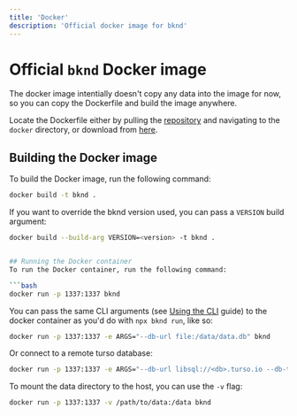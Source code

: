 ```yaml
---
title: 'Docker'
description: 'Official docker image for bknd'
---
```


# Official `bknd` Docker image
The docker image intentially doesn't copy any data into the image for now, so you can copy the Dockerfile and build the image anywhere.

Locate the Dockerfile either by pulling the [repository](https://github.com/bknd-io/bknd) and navigating to the `docker` directory, or download from [here](https://github.com/bknd-io/bknd/blob/main/docker/Dockerfile).

## Building the Docker image
To build the Docker image, run the following command:

```bash
docker build -t bknd .
```

If you want to override the bknd version used, you can pass a `VERSION` build argument:
```bash
docker build --build-arg VERSION=<version> -t bknd .
````

```bash

## Running the Docker container
To run the Docker container, run the following command:

```bash
docker run -p 1337:1337 bknd
```

You can pass the same CLI arguments (see [Using the CLI](https://docs.bknd.io/cli) guide) to the docker container as you'd do with `npx bknd run`, like so:

```bash
docker run -p 1337:1337 -e ARGS="--db-url file:/data/data.db" bknd
```
Or connect to a remote turso database:
```bash
docker run -p 1337:1337 -e ARGS="--db-url libsql://<db>.turso.io --db-token <token>" bknd
```

To mount the data directory to the host, you can use the `-v` flag:
```bash
docker run -p 1337:1337 -v /path/to/data:/data bknd
```